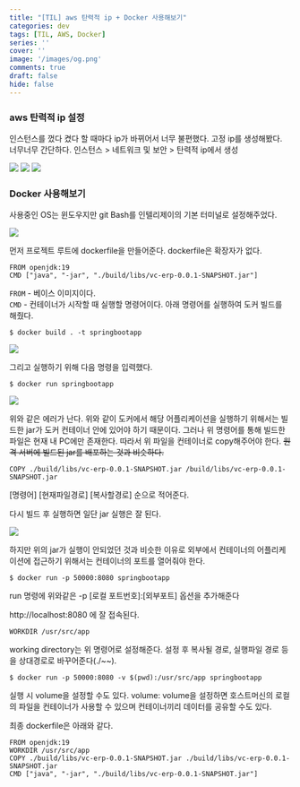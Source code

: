 ```yaml
---
title: "[TIL] aws 탄력적 ip + Docker 사용해보기"
categories: dev
tags: [TIL, AWS, Docker]
series: ''
cover: ''
image: '/images/og.png'
comments: true
draft: false
hide: false
---
```



### aws 탄력적 ip 설정
인스턴스를 껐다 켰다 할 때마다 ip가 바뀌어서 너무 불편했다. 고정 ip를 생성해봤다. 너무너무 간단하다.
인스턴스 > 네트워크 및 보안 > 탄력적 ip에서 생성

<Image src="https://velog.velcdn.com/images/aryumka/post/285832a5-29dd-4373-97ae-d3e1449495ea/image.png" />

<Image src="https://velog.velcdn.com/images/aryumka/post/fce6cadf-f831-46c9-b225-d01bb70181a4/image.png" caption="현재 ec2 인스턴스와 연결" />

<Image src="https://velog.velcdn.com/images/aryumka/post/74dd0c4d-5c12-49aa-86e0-6c613e3dea22/image.png" caption="성공!" />

### Docker 사용해보기
사용중인 OS는 윈도우지만 git Bash를 인텔리제이의 기본 터미널로 설정해주었다.

<Image src="https://velog.velcdn.com/images/aryumka/post/4a7e1723-d886-4475-81d7-969eba5185f3/image.png" />

먼저 프로젝트 루트에 dockerfile을 만들어준다. dockerfile은 확장자가 없다.
```
FROM openjdk:19
CMD ["java", "-jar", "./build/libs/vc-erp-0.0.1-SNAPSHOT.jar"]
```
`FROM` - 베이스 이미지이다.  
`CMD` - 컨테이너가 시작할 때 실행할 명령어이다.
아래 명령어를 실행하여 도커 빌드를 해줬다.
```
$ docker build . -t springbootapp
```

<Image src="https://velog.velcdn.com/images/aryumka/post/36ab57eb-4491-4564-b98d-80c168270d02/image.png" />

그리고 실행하기 위해 다음 명령을 입력했다.
```
$ docker run springbootapp
```

<Image src="https://velog.velcdn.com/images/aryumka/post/7e7cc0e4-5d28-4ccc-adc0-74fd1f21e6fa/image.png" />

위와 같은 에러가 난다.
위와 같이 도커에서 해당 어플리케이션을 실행하기 위해서는 빌드한 jar가 도커 컨테이너 안에 있어야 하기 때문이다. 그러나 위 명령어를 통해 빌드한 파일은 현재 내 PC에만 존재한다. 따라서 위 파일을 컨테이너로 copy해주어야 한다. 
~~원격 서버에 빌드된 jar를 배포하는 것과 비슷하다.~~
```
COPY ./build/libs/vc-erp-0.0.1-SNAPSHOT.jar /build/libs/vc-erp-0.0.1-SNAPSHOT.jar
```
[명령어] [현재파일경로] [복사할경로] 순으로 적어준다.

다시 빌드 후 실행하면 일단 jar 실행은 잘 된다.

<Image src="https://velog.velcdn.com/images/aryumka/post/82bdd78f-b619-4ec7-b254-2fb034763223/image.png" />

하지만 위의 jar가 실행이 안되었던 것과 비슷한 이유로 외부에서 컨테이너의 어플리케이션에 접근하기 위해서는 컨테이너의 포트를 열어줘야 한다.
```
$ docker run -p 50000:8080 springbootapp
```
run 명령에 위와같은 -p [로컬 포트번호]:[외부포트] 옵션을 추가해준다

http://localhost:8080 에 잘 접속된다.
```
WORKDIR /usr/src/app
```
working directory는 위 명령어로 설정해준다. 설정 후 복사될 경로, 실행파일 경로 등을 상대경로로 바꾸어준다(./~~). 
```
$ docker run -p 50000:8080 -v $(pwd):/usr/src/app springbootapp
```
실행 시 volume을 설정할 수도 있다.
volume: volume을 설정하면 호스트머신의 로컬의 파일을 컨테이너가 사용할 수 있으며 컨테이너끼리 데이터를 공유할 수도 있다.

최종 dockerfile은 아래와 같다.
```
FROM openjdk:19
WORKDIR /usr/src/app
COPY ./build/libs/vc-erp-0.0.1-SNAPSHOT.jar ./build/libs/vc-erp-0.0.1-SNAPSHOT.jar
CMD ["java", "-jar", "./build/libs/vc-erp-0.0.1-SNAPSHOT.jar"]
```